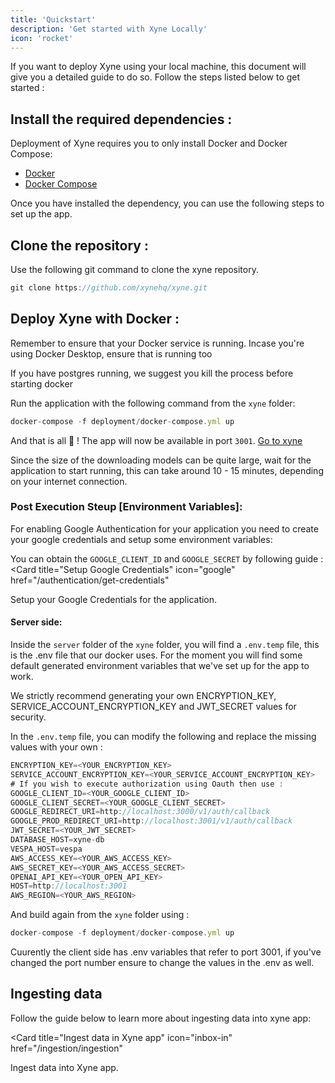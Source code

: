```yaml
---
title: 'Quickstart' 
description: 'Get started with Xyne Locally'
icon: 'rocket'
---
```



If you want to deploy Xyne using your local machine, this document will give you a detailed guide to do so.
Follow the steps listed below to get started : 

## Install the required dependencies : 
Deployment of Xyne requires you to only install Docker and Docker Compose:

- [Docker](https://docs.docker.com/engine/install/) 
- [Docker Compose](https://docs.docker.com/compose/install/)

Once you have installed the dependency, you can use the following steps to set up the app.


## Clone the repository : 

Use the following git command to clone the xyne repository.
```javascript
git clone https://github.com/xynehq/xyne.git
```

## Deploy Xyne with Docker  :

<Tip> Remember to ensure that your Docker service is running. Incase you're using Docker Desktop, ensure that is running too </Tip>

<Tip> If you have postgres running, we suggest you kill the process before starting docker </Tip>

Run the application with the following command from the ```xyne``` folder:
```javascript 
docker-compose -f deployment/docker-compose.yml up
```

And that is all 🎉 ! The app will now be available in port ```3001```.  [Go to xyne](http://localhost:3001/)

<Info> Since the size of the downloading models can be quite large, wait for the application to start running, this can take around 10 - 15 minutes, depending on your internet connection. </Info>

### Post Execution Steup [Environment Variables]:

For enabling Google Authentication for your application you need to create your google credentials and setup some environment variables: 

You can obtain the ```GOOGLE_CLIENT_ID``` and ```GOOGLE_SECRET``` by following guide :
<Card
  title="Setup Google Credentials"
  icon="google"
  href="/authentication/get-credentials"
>
Setup your Google Credentials for the application.
</Card>

#### Server side: 
Inside the ```server``` folder of the ```xyne``` folder, you will find a ```.env.temp``` file, this is the .env file that our docker uses.
For the moment you will find some default generated environment variables that we've set up for the app to work.


<Warning> We strictly recommend generating your own ENCRYPTION_KEY, SERVICE_ACCOUNT_ENCRYPTION_KEY and JWT_SECRET values for security.</Warning>

In the ```.env.temp``` file, you can modify the following and replace the missing values with your own :

```javascript .env.temp file
ENCRYPTION_KEY=<YOUR_ENCRYPTION_KEY>
SERVICE_ACCOUNT_ENCRYPTION_KEY=<YOUR_SERVICE_ACCOUNT_ENCRYPTION_KEY> 
# If you wish to execute authorization using Oauth then use :   
GOOGLE_CLIENT_ID=<YOUR_GOOGLE_CLIENT_ID>
GOOGLE_CLIENT_SECRET=<YOUR_GOOGLE_CLIENT_SECRET>
GOOGLE_REDIRECT_URI=http://localhost:3000/v1/auth/callback
GOOGLE_PROD_REDIRECT_URI=http://localhost:3001/v1/auth/callback
JWT_SECRET=<YOUR_JWT_SECRET>
DATABASE_HOST=xyne-db
VESPA_HOST=vespa
AWS_ACCESS_KEY=<YOUR_AWS_ACCESS_KEY>
AWS_SECRET_KEY=<YOUR_AWS_ACCESS_SECRET>
OPENAI_API_KEY=<YOUR_OPEN_API_KEY>
HOST=http://localhost:3001
AWS_REGION=<YOUR_AWS_REGION>
```

And build again from the ``xyne`` folder using : 

```javascript 
docker-compose -f deployment/docker-compose.yml up 
```

<Note> Cuurently the client side has .env variables that refer to port 3001, if you've changed the port number ensure to change the values in the .env as well. </Note>

## Ingesting data 
Follow the guide below to learn more about ingesting data into xyne app: 

<Card
  title="Ingest data in Xyne app"
  icon="inbox-in"
  href="/ingestion/ingestion"
>
Ingest data into Xyne app.
</Card>

